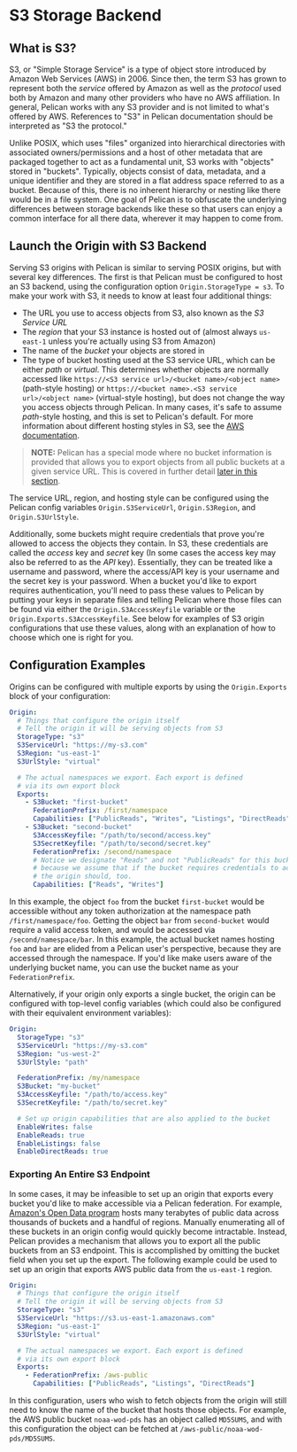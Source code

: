 
# S3 Storage Backend

## What is S3?

S3, or "Simple Storage Service" is a type of object store introduced by Amazon Web Services (AWS) in 2006. Since then, the term S3 has grown to represent both the _service_ offered by Amazon as well as the _protocol_ used both by Amazon and many other providers who have no AWS affiliation. In general, Pelican works with any S3 provider and is not limited to what's offered by AWS. References to "S3" in Pelican documentation should be interpreted as "S3 the protocol."

Unlike POSIX, which uses "files" organized into hierarchical directories with associated owners/permissions and a host of other metadata that are packaged together to act as a fundamental unit, S3 works with "objects" stored in "buckets". Typically, objects consist of data, metadata, and a unique identifier and they are stored in a flat address space referred to as a bucket. Because of this, there is no inherent hierarchy or nesting like there would be in a file system. One goal of Pelican is to obfuscate the underlying differences between storage backends like these so that users can enjoy a common interface for all there data, wherever it may happen to come from.

## Launch the Origin with S3 Backend

Serving S3 origins with Pelican is similar to serving POSIX origins, but with several key differences. The first is that Pelican must be configured to host an S3 backend, using the configuration option `Origin.StorageType = s3`. To make your work with S3, it needs to know at least four additional things:

- The URL you use to access objects from S3, also known as the _S3 Service URL_
- The _region_ that your S3 instance is hosted out of (almost always `us-east-1` unless you're actually using S3 from Amazon)
- The name of the _bucket_ your objects are stored in
- The type of bucket hosting used at the S3 service URL, which can be either _path_ or _virtual_. This determines whether objects are normally accessed like `https://<S3 service url>/<bucket name>/<object name>` (path-style hosting) or `https://<bucket name>.<S3 service url>/<object name>` (virtual-style hosting), but does not change the way you access objects through Pelican. In many cases, it's safe to assume _path_-style hosting, and this is set to Pelican's default. For more information about different hosting styles in S3, see the [AWS documentation](https://docs.aws.amazon.com/AmazonS3/latest/userguide/VirtualHosting.html).

> **NOTE:** Pelican has a special mode where no bucket information is provided that allows you to export objects from all public buckets at a given service URL. This is covered in further detail [later in this section](#exporting-an-entire-s3-endpoint).

The service URL, region, and hosting style can be configured using the Pelican config variables `Origin.S3ServiceUrl`, `Origin.S3Region`, and `Origin.S3UrlStyle`.

Additionally, some buckets might require credentials that prove you're allowed to access the objects they contain. In S3, these credentials are called the _access_ key and _secret_ key (In some cases the access key may also be referred to as the _API_ key). Essentially, they can be treated like a username and password, where the access/API key is your username and the secret key is your password. When a bucket you'd like to export requires authentication, you'll need to pass these values to Pelican by putting your keys in separate files and telling Pelican where those files can be found via either the `Origin.S3AccessKeyfile` variable or the `Origin.Exports.S3AccessKeyfile`. See below for examples of S3 origin configurations that use these values, along with an explanation of how to choose which one is right for you.

## Configuration Examples

Origins can be configured with multiple exports by using the `Origin.Exports` block of your configuration:

```yaml filename="pelican.yaml" copy
Origin:
  # Things that configure the origin itself
  # Tell the origin it will be serving objects from S3
  StorageType: "s3"
  S3ServiceUrl: "https://my-s3.com"
  S3Region: "us-east-1"
  S3UrlStyle: "virtual"

  # The actual namespaces we export. Each export is defined
  # via its own export block
  Exports:
    - S3Bucket: "first-bucket"
      FederationPrefix: /first/namespace
      Capabilities: ["PublicReads", "Writes", "Listings", "DirectReads"]
    - S3Bucket: "second-bucket"
      S3AccessKeyfile: "/path/to/second/access.key"
      S3SecretKeyfile: "/path/to/second/secret.key"
      FederationPrefix: /second/namespace
      # Notice we designate "Reads" and not "PublicReads" for this bucket
      # because we assume that if the bucket requires credentials to access,
      # the origin should, too.
      Capabilities: ["Reads", "Writes"]
```

In this example, the object `foo` from the bucket `first-bucket` would be accessible without any token authorization at the namespace path `/first/namespace/foo`. Getting the object `bar` from `second-bucket` would require a valid access token, and would be accessed via `/second/namespace/bar`. In this example, the actual bucket names hosting `foo` and `bar` are elided from a Pelican user's perspective, because they are accessed through the namespace. If you'd like make users aware of the underlying bucket name, you can use the bucket name as your `FederationPrefix`.

Alternatively, if your origin only exports a single bucket, the origin can be configured with top-level config variables (which could also be configured with their equivalent environment variables):

```yaml filename="pelican.yaml" copy
Origin:
  StorageType: "s3"
  S3ServiceUrl: "https://my-s3.com"
  S3Region: "us-west-2"
  S3UrlStyle: "path"

  FederationPrefix: /my/namespace
  S3Bucket: "my-bucket"
  S3AccessKeyfile: "/path/to/access.key"
  S3SecretKeyfile: "/path/to/secret.key"

  # Set up origin capabilities that are also applied to the bucket
  EnableWrites: false
  EnableReads: true
  EnableListings: false
  EnableDirectReads: true
```

### Exporting An Entire S3 Endpoint

In some cases, it may be infeasible to set up an origin that exports every bucket you'd like to make accessible via a Pelican federation. For example, [Amazon's Open Data program](https://aws.amazon.com/opendata) hosts many terabytes of public data across thousands of buckets and a handful of regions. Manually enumerating all of these buckets in an origin config would quickly become intractable. Instead, Pelican provides a mechanism that allows you to export all the public buckets from an S3 endpoint. This is accomplished by omitting the bucket field when you set up the export. The following example could be used to set up an origin that exports AWS public data from the `us-east-1` region.

```yaml filename="pelican.yaml" copy
Origin:
  # Things that configure the origin itself
  # Tell the origin it will be serving objects from S3
  StorageType: "s3"
  S3ServiceUrl: "https://s3.us-east-1.amazonaws.com"
  S3Region: "us-east-1"
  S3UrlStyle: "virtual"

  # The actual namespaces we export. Each export is defined
  # via its own export block
  Exports:
    - FederationPrefix: /aws-public
      Capabilities: ["PublicReads", "Listings", "DirectReads"]
```

In this configuration, users who wish to fetch objects from the origin will still need to know the name of the bucket that hosts those objects. For example, the AWS public bucket `noaa-wod-pds` has an object called `MD5SUMS`, and with this configuration the object can be fetched at `/aws-public/noaa-wod-pds/MD5SUMS`.
